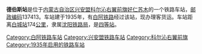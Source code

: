 {{noteTA
|1=zh-cn:始发车次; zh-hk:列車班次;
|2=zh-cn:车次; zh-hk:班次;
}}
{{Infobox China railway station
|车站名称 = 德伯斯站
|车站拼音 = Debosi
|英文名称 = 
|车站代码 = 56117<ref>{{cite book|title=中华人民共和国铁路车站代码（GB/T 10302-2010）|publisher=中国标准出版社|year=2010|isbn=155066140495|ignore-isbn-error=true|pages=8}}</ref>
|电报码 = RDT
|拼音码 = DBS
|车站地址 = [[内蒙古自治区|内蒙古自治区]][[兴安盟|兴安盟]][[科尔沁右翼前旗|科尔沁右翼前旗]]
|坐标 = {{coord|46.492306|N|121.357205|E|display=inline,title}}
|归属 = [[沈阳铁路局|沈阳铁路局]][[白城车务段|白城车务段]]
|车站等级 = [[四等站_(中铁)|四等站]]
|线路 = [[白阿铁路|白阿铁路]]
}}
'''德伯斯站'''是位于[[内蒙古自治区|内蒙古自治区]][[兴安盟|兴安盟]][[科尔沁右翼前旗|科尔沁右翼前旗]][[好仁苏木|好仁苏木]]的一个铁路车站，[[邮政编码|邮政编码]]137413。车站建于1935年，有[[白阿铁路|白阿铁路]]经过该站，现办理客货运。车站距离[[白城站|白城站]]174[[公里|公里]]，隶属[[沈阳铁路局|沈阳铁路局]]，是[[四等站_(中铁)|四等站]]。

{{start rail box}}
{{s-inop|[[猛鹫山站|猛鹫山站]]}}
{{s-line|[[白阿铁路|白阿铁路]]<br />← 12km 德伯斯站 km →}}
{{s-inop|[[索伦站|索伦站]]}}
{{end box}}
{{白阿铁路}}
{{铁路车站小作品}}
{{内蒙古小作品}}

[[Category:白阿铁路车站|Category:白阿铁路车站]]
[[Category:兴安盟铁路车站|Category:兴安盟铁路车站]]
[[Category:科尔沁右翼前旗|Category:科尔沁右翼前旗]]
[[Category:1935年启用的铁路车站|Category:1935年启用的铁路车站]]